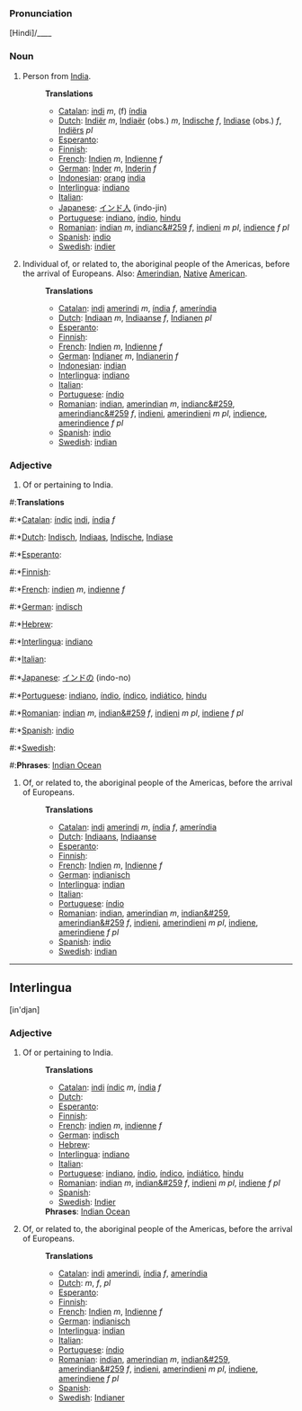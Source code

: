 ===Pronunciation===
[Hindi]/____

===Noun===

# Person from [[India]].
#:'''Translations'''
#:*[[Catalan]]: [[indi]] ''m'', (f) [[índia]]
#:*[[Dutch]]: [[Indiër]] ''m'', [[Indiaër]] (obs.) ''m'', [[Indische]] ''f'', [[Indiase]] (obs.) ''f'', [[Indiërs]] ''pl''
#:*[[Esperanto]]: [[]]
#:*[[Finnish]]: [[]]
#:*[[French]]: [[Indien]] ''m'', [[Indienne]] ''f''
#:*[[German]]: [[Inder]] ''m'', [[Inderin]] ''f''
#:*[[Indonesian]]: [[orang]] [[india]]
#:*[[Interlingua]]: [[indiano]]
#:*[[Italian]]: [[]]
#:*[[Japanese]]: [[インド人]] (indo-jin)
#:*[[Portuguese]]: [[indiano]], [[índio]], [[hindu]]
#:*[[Romanian]]: [[indian]] ''m'', [[indianc&#259]] ''f'', [[indieni]] ''m pl'',  [[indience]] ''f pl''
#:*[[Spanish]]: [[indio]]
#:*[[Swedish]]: [[indier]]
#Individual of, or related to, the aboriginal people of the Americas, before the arrival of Europeans. Also: [[Amerindian]], [[Native]] [[American]].
#:'''Translations'''
#:*[[Catalan]]: [[indi]] [[amerindi]] ''m'', [[índia]] ''f'', [[ameríndia]]
#:*[[Dutch]]: [[Indiaan]] ''m'', [[Indiaanse]] ''f'', [[Indianen]] ''pl''
#:*[[Esperanto]]: [[]]
#:*[[Finnish]]: [[]]
#:*[[French]]: [[Indien]] ''m'', [[Indienne]] ''f''
#:*[[German]]: [[Indianer]] ''m'', [[Indianerin]] ''f''
#:*[[Indonesian]]: [[indian]]
#:*[[Interlingua]]: [[indiano]]
#:*[[Italian]]: [[]]
#:*[[Portuguese]]: [[índio]]
#:*[[Romanian]]: [[indian]], [[amerindian]] ''m'', [[indianc&#259]], [[amerindianc&#259]] ''f'', [[indieni]], [[amerindieni]] ''m pl'',  [[indience]], [[amerindience]] ''f pl''
#:*[[Spanish]]: [[indio]]
#:*[[Swedish]]: [[indian]]

===Adjective===

# Of or pertaining to India.

#:'''Translations'''

#:*[[Catalan]]: [[índic]] [[indi]], [[índia]] ''f''
#:*[[Dutch]]: [[Indisch]], [[Indiaas]], [[Indische]], [[Indiase]]
#:*[[Esperanto]]: [[]]
#:*[[Finnish]]: [[]]
#:*[[French]]: [[indien]] ''m'', [[indienne]] ''f''
#:*[[German]]: [[indisch]]
#:*[[Hebrew]]: [[]]
#:*[[Interlingua]]: [[indiano]]
#:*[[Italian]]: [[]]
#:*[[Japanese]]: [[インドの]] (indo-no)
#:*[[Portuguese]]: [[indiano]], [[índio]], [[índico]], [[indiático]], [[hindu]]
#:*[[Romanian]]: [[indian]] ''m'', [[indian&#259]] ''f'', [[indieni]] ''m pl'',  [[indiene]] ''f pl''
#:*[[Spanish]]: [[indio]]
#:*[[Swedish]]: [[]]
#:'''Phrases''': [[w:Indian Ocean|Indian Ocean]]
#Of, or related to, the aboriginal people of the Americas, before the arrival of Europeans.
#:'''Translations'''
#:*[[Catalan]]: [[indi]] [[amerindi]] ''m'', [[índia]] ''f'', [[ameríndia]]
#:*[[Dutch]]: [[Indiaans]], [[Indiaanse]]
#:*[[Esperanto]]: [[]]
#:*[[Finnish]]: [[]]
#:*[[French]]: [[Indien]] ''m'', [[Indienne]] ''f''
#:*[[German]]: [[indianisch]]
#:*[[Interlingua]]: [[indian]]
#:*[[Italian]]: [[]]
#:*[[Portuguese]]: [[índio]]
#:*[[Romanian]]: [[indian]], [[amerindian]] ''m'', [[indian&#259]], [[amerindian&#259]] ''f'', [[indieni]], [[amerindieni]] ''m pl'',  [[indiene]], [[amerindiene]] ''f pl''
#:*[[Spanish]]: [[indio]]
#:*[[Swedish]]: [[indian]]

----
==Interlingua==
[in'djan]

===Adjective===

# Of or pertaining to India.
#:'''Translations'''
#:*[[Catalan]]: [[indi]] [[índic]] ''m'', [[índia]] ''f''
#:*[[Dutch]]: [[]]
#:*[[Esperanto]]: [[]]
#:*[[Finnish]]: [[]]
#:*[[French]]: [[indien]] ''m'', [[indienne]] ''f''
#:*[[German]]: [[indisch]]
#:*[[Hebrew]]: [[]]
#:*[[Interlingua]]: [[indiano]]
#:*[[Italian]]: [[]]
#:*[[Portuguese]]: [[indiano]], [[índio]], [[índico]], [[indiático]], [[hindu]]
#:*[[Romanian]]: [[indian]] ''m'', [[indian&#259]] ''f'', [[indieni]] ''m pl'',  [[indiene]] ''f pl''
#:*[[Spanish]]: [[]]
#:*[[Swedish]]: [[Indier]]
#:'''Phrases''': [[w:Indian Ocean|Indian Ocean]]
#Of, or related to, the aboriginal people of the Americas, before the arrival of Europeans.
#:'''Translations'''
#:*[[Catalan]]: [[indi]] [[amerindi]], [[índia]] ''f'', [[ameríndia]]
#:*[[Dutch]]: [[]] ''m'', [[]]  ''f'', [[]] ''pl''
#:*[[Esperanto]]: [[]]
#:*[[Finnish]]: [[]]
#:*[[French]]: [[Indien]] ''m'', [[Indienne]]  ''f''
#:*[[German]]: [[indianisch]]
#:*[[Interlingua]]: [[indian]]
#:*[[Italian]]: [[]]
#:*[[Portuguese]]: [[índio]]
#:*[[Romanian]]: [[indian]], [[amerindian]] ''m'', [[indian&#259]], [[amerindian&#259]] ''f'', [[indieni]], [[amerindieni]] ''m pl'',  [[indiene]], [[amerindiene]] ''f pl''
#:*[[Spanish]]: [[]]
#:*[[Swedish]]: [[Indianer]]